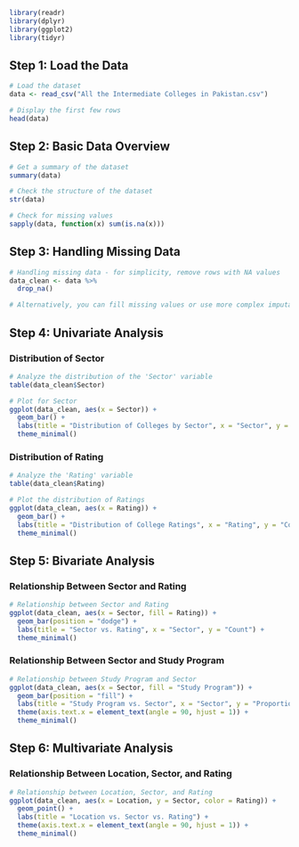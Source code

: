 

```{r setup, include=FALSE}
library(readr)
library(dplyr)
library(ggplot2)
library(tidyr)
```

## Step 1: Load the Data

```{r load-data}
# Load the dataset
data <- read_csv("All the Intermediate Colleges in Pakistan.csv")

# Display the first few rows
head(data)
```

## Step 2: Basic Data Overview

```{r data-overview}
# Get a summary of the dataset
summary(data)

# Check the structure of the dataset
str(data)

# Check for missing values
sapply(data, function(x) sum(is.na(x)))
```

## Step 3: Handling Missing Data

```{r handle-missing-data}
# Handling missing data - for simplicity, remove rows with NA values
data_clean <- data %>%
  drop_na()

# Alternatively, you can fill missing values or use more complex imputation techniques.
```

## Step 4: Univariate Analysis

### Distribution of Sector

```{r univariate-sector}
# Analyze the distribution of the 'Sector' variable
table(data_clean$Sector)

# Plot for Sector
ggplot(data_clean, aes(x = Sector)) +
  geom_bar() +
  labs(title = "Distribution of Colleges by Sector", x = "Sector", y = "Count") +
  theme_minimal()
```

### Distribution of Rating

```{r univariate-rating}
# Analyze the 'Rating' variable
table(data_clean$Rating)

# Plot the distribution of Ratings
ggplot(data_clean, aes(x = Rating)) +
  geom_bar() +
  labs(title = "Distribution of College Ratings", x = "Rating", y = "Count") +
  theme_minimal()
```

## Step 5: Bivariate Analysis

### Relationship Between Sector and Rating

```{r bivariate-sector-rating}
# Relationship between Sector and Rating
ggplot(data_clean, aes(x = Sector, fill = Rating)) +
  geom_bar(position = "dodge") +
  labs(title = "Sector vs. Rating", x = "Sector", y = "Count") +
  theme_minimal()
```

### Relationship Between Sector and Study Program

```{r bivariate-sector-studyprogram}
# Relationship between Study Program and Sector
ggplot(data_clean, aes(x = Sector, fill = "Study Program")) +
  geom_bar(position = "fill") +
  labs(title = "Study Program vs. Sector", x = "Sector", y = "Proportion") +
  theme(axis.text.x = element_text(angle = 90, hjust = 1)) +
  theme_minimal()
```

## Step 6: Multivariate Analysis

### Relationship Between Location, Sector, and Rating

```{r multivariate-location-sector-rating}
# Relationship between Location, Sector, and Rating
ggplot(data_clean, aes(x = Location, y = Sector, color = Rating)) +
  geom_point() +
  labs(title = "Location vs. Sector vs. Rating") +
  theme(axis.text.x = element_text(angle = 90, hjust = 1)) +
  theme_minimal()
```

